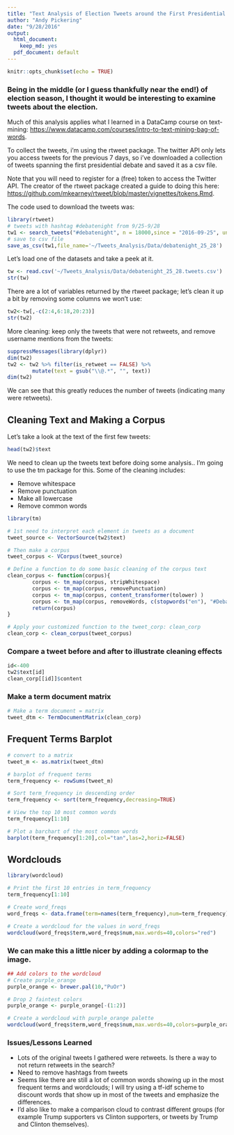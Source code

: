 ```yaml
---
title: "Text Analysis of Election Tweets around the First Presidential Debate"
author: "Andy Pickering"
date: "9/28/2016"
output:
  html_document:
    keep_md: yes
  pdf_document: default
---
```


```r
knitr::opts_chunk$set(echo = TRUE)
```

### Being in the middle (or I guess thankfully near the end!) of election season, I thought it would be interesting to examine tweets about the election.

Much of this analysis applies what I learned in a DataCamp course on text-mining: <https://www.datacamp.com/courses/intro-to-text-mining-bag-of-words>.

To collect the tweets, i'm using the rtweet package. The twitter API only lets you access tweets for the previous 7 days, so i've downloaded a collection of tweets spanning the first presidential debate and saved it as a csv file. 

Note that you will need to register for a (free) token to access the Twitter API. The creator of the rtweet package created a guide to doing this here: <https://github.com/mkearney/rtweet/blob/master/vignettes/tokens.Rmd>.

The code used to download the tweets was:

```r
library(rtweet)
# tweets with hashtag #debatenight from 9/25-9/28
tw1 <- search_tweets("#debatenight", n = 18000,since = "2016-09-25", until = "2016-09-28", token = twitter_token, lang = "en")
# save to csv file
save_as_csv(tw1,file_name='~/Tweets_Analysis/Data/debatenight_25_28')

```

Let's load one of the datasets and take a peek at it.
```r
tw <- read.csv('~/Tweets_Analysis/Data/debatenight_25_28.tweets.csv')
str(tw)
```

There are a lot of variables returned by the rtweet package; let's clean it up a bit by removing some columns we won't use:
```r
tw2<-tw[,-c(2:4,6:18,20:23)]
str(tw2)
```

More cleaning: keep only the tweets that were not retweets, and remove username mentions from the tweets: 
```r
suppressMessages(library(dplyr))
dim(tw2)
tw2 <- tw2 %>% filter(is_retweet == FALSE) %>%
        mutate(text = gsub("\\@.*", "", text)) 
dim(tw2)
```
We can see that this greatly reduces the number of tweets (indicating many were retweets).

## Cleaning Text and Making a Corpus

Let's take a look at the text of the first few tweets:
```r
head(tw2)$text
```

We need to clean up the tweets text before doing some analysis.. I'm going to use the tm package for this. Some of the cleaning includes: 

* Remove whitespace
* Remove punctuation
* Make all lowercase
* Remove common words


```r
library(tm)

# 1st need to interpret each element in tweets as a document
tweet_source <- VectorSource(tw2$text)

# Then make a corpus
tweet_corpus <- VCorpus(tweet_source)

# Define a function to do some basic cleaning of the corpus text
clean_corpus <- function(corpus){
        corpus <- tm_map(corpus, stripWhitespace)
        corpus <- tm_map(corpus, removePunctuation)
        corpus <- tm_map(corpus, content_transformer(tolower) )
        corpus <- tm_map(corpus, removeWords, c(stopwords("en"), "#DebateNight","debatenight","debates","debate","debates2016","https","clinton","hillaryclinton","donald","trump","hillary","donaldtrump"))
        return(corpus)
}

# Apply your customized function to the tweet_corp: clean_corp
clean_corp <- clean_corpus(tweet_corpus)
```

### Compare a tweet before and after to illustrate cleaning effects
```r
id<-400
tw2$text[id]
clean_corp[[id]]$content
```

### Make a term document matrix
```r
# Make a term document = matrix
tweet_dtm <- TermDocumentMatrix(clean_corp)
```

## Frequent Terms Barplot
```r
# convert to a matrix
tweet_m <- as.matrix(tweet_dtm)

# barplot of frequent terms
term_frequency <- rowSums(tweet_m)

# Sort term_frequency in descending order
term_frequency <- sort(term_frequency,decreasing=TRUE)

# View the top 10 most common words
term_frequency[1:10]

# Plot a barchart of the most common words
barplot(term_frequency[1:20],col="tan",las=2,horiz=FALSE)

```

## Wordclouds

```r
library(wordcloud)

# Print the first 10 entries in term_frequency
term_frequency[1:10]

# Create word_freqs
word_freqs <- data.frame(term=names(term_frequency),num=term_frequency)

# Create a wordcloud for the values in word_freqs
wordcloud(word_freqs$term,word_freqs$num,max.words=40,colors="red")

```

### We can make this a little nicer by adding a colormap to the image.
```r
## Add colors to the wordcloud
# Create purple_orange
purple_orange <- brewer.pal(10,"PuOr")

# Drop 2 faintest colors
purple_orange <- purple_orange[-(1:2)]

# Create a wordcloud with purple_orange palette
wordcloud(word_freqs$term,word_freqs$num,max.words=40,colors=purple_orange)

```

### Issues/Lessons Learned
* Lots of the original tweets I gathered were retweets. Is there a way to not return retweets in the search?
* Need to remove hashtags from tweets
* Seems like there are still a lot of common words showing up in the most frequent terms and wordclouds; I will try using a tf-idf scheme to discount words that show up in most of the tweets and emphasize the differences.
* I'd also like to make a comparison cloud to contrast different groups (for example Trump supporters vs Clinton supporters, or tweets by Trump and Clinton themselves).


